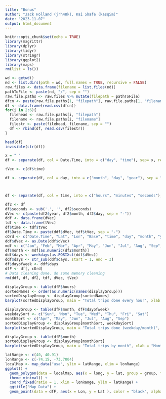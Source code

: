 ---
title: "Bonus"
author: "Jack Holland (jrh48k), Kai Shafe (kasq5m)"
date: "2023-11-07"
output: html_document
---

```{r setup, include=FALSE}
knitr::opts_chunk$set(echo = TRUE)
library(magrittr)
library(dplyr)
library(tidyr)
library(stringr)
library(ggplot2)
library(maps)
rm(list = ls())
```

<!-- In order for the program to function appropriately, please ensure that the directory the program is located in also contains the 'Dataset' folder as well, and no other files. We wanted to make sure the program ran on all of our devices with little-to-no modification required, and thus set our csv intake to handle this scenario. If you do have other files in the same directory as the program and dataset subdirectories, the program may not function. Due to this, I will include a copy of the directory as a whole with our other files for submission. Make sure to go to 'Tools' -> 'Global Options' and under 'R General' set the default working directory to this included file, whether it be on desktop or somewhere else in the file system. -->

```{r Step 1, include=FALSE}
wd <- getwd()
nd <- list.dirs(path = wd, full.names = TRUE, recursive = FALSE)
raw.files <- data.frame(filename = list.files(nd))
pathToFile <- paste(nd, "/", sep = "")
raw.file.paths <- raw.files %>% mutate(filepath = pathToFile)
dfcn <- paste(raw.file.paths[1, "filepath"], raw.file.paths[1, "filename"], sep = "")
df <- data.frame(read.csv(dfcn))
for(i in 2:6){
  filehead <- raw.file.paths[i, "filepath"]
  filename <- raw.file.paths[i, "filename"]
  filestr <- paste(filehead, filename, sep = "")
  df <- rbind(df, read.csv(filestr))
}
```

```{r Step 2, echo=FALSE}
head(df)
invisible(str(df))
```

```{r Step 3}
x = " "
df <- separate(df, col = Date.Time, into = c("day", "time"), sep= x, remove = TRUE, convert = FALSE)

tVec <- c(df$time)

df <- separate(df, col = day, into = c("month", "day", "year"), sep = "/", remove = TRUE, convert = FALSE)



df <- separate(df, col = time, into = c("hours", "minutes", "seconds"), sep = ":", remove = TRUE, convert = FALSE)
```


```{r Step 3 part 2}
df2 <- df
df$seconds <- sub('.', '', df2$seconds)
dVec <- c(paste(df2$year, df2$month, df2$day, sep = "-"))
ddf <- data.frame(dVec)
tdf <- data.frame(tVec)
df$time <- tdf$tVec
df$Date.Time <- paste(ddf$dVec, tdf$tVec, sep = "-")
cOrd <- c("Date.Time", "Lat", "Lon", "Base", "time", "day", "month", "year", "dayofweek", "seconds", "minutes", "hours")
ddf$dVec <- as.Date(ddf$dVec)
mdf <- c("Jan", "Feb", "Mar", "Apr", "May", "Jun", "Jul", "Aug", "Sep", "Oct", "Nov", "Dec")
df$month <- mdf[as.numeric(df2$month)]
ddf$days <- weekdays(as.POSIXct(ddf$dVec))
ddf$days <- str_sub(ddf$days, start = 1, end = 3)
df$dayofweek <- ddf$days
dfF <- df[, cOrd]
# Data cleaning done, do some memory cleaning
rm(ddf, df, df2, tdf, dVec, tVec)
```



```{r Step 4}
displayGroup <- table(dfF$hours)
sortedNames <- order(as.numeric(names(displayGroup)))
sortedDisplayGroup <- displayGroup[sortedNames]
barplot(sortedDisplayGroup, main = "Total trips done every hour", xlab = "Hour", ylab = "Trips", col = rainbow(length(sortedNames)))
```

```{r Step 5}
displayGroup <- table(dfF$month, dfF$dayofweek)
weekdaySort <- c("Sun", "Mon", "Tue", "Wed", "Thu", "Fri", "Sat")
monthSort <- c("Apr", "May", "Jun", "Jul", "Aug", "Sep")
sortedDisplayGroup <- displayGroup[monthSort, weekdaySort]
barplot(sortedDisplayGroup, main = "Total trips done (weekday/month)", xlab = "Weekday", ylab = "Trips", col = heat.colors(length(monthSort)), beside = TRUE , names.arg = weekdaySort)
```

```{r Step 6}
displayGroup <- table(dfF$month)
sortedDisplayGroup <- displayGroup[monthSort]
barplot(sortedDisplayGroup, main = "Total trips by month", xlab = "Month", ylab = "Trips", col = terrain.colors(length(monthSort)))
```
<!-- 7: The above bar plot shows a gradual increase in the overall trips taken as time goes on. This represents an increased demand by customers for Uber, and implies that Uber is on an upward trend of demand and the company may want to expand their infrastructure, or launch ad campaigns to encourage new drivers to sign up to meet the demand -->

```{r Step 8}
latRange <- c(40, 40.91)
lonRange <- c(-74.15, -73.7004)
localMap <- map_data("usa", ylim = latRange, xlim = lonRange)
ggplot() +
  geom_polygon(data = localMap, aes(x = long, y = lat, group = group, fill = region), color = "black") + 
  theme_minimal() +
  coord_fixed(ratio = 1, xlim = lonRange, ylim = latRange) +
  ggtitle("Map Data") +
  geom_point(data = dfF, aes(x = Lon, y = Lat ), color = "black", alpha = 0.2, size = 0.5)
```

